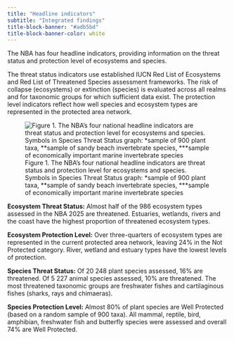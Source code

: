 ```yaml
---
title: "Headline indicators"
subtitle: "Integrated findings"
title-block-banner: "#adb5bd"
title-block-banner-color: white
---
```


The NBA has four headline indicators, providing information on the threat status and protection level of ecosystems and species.

The threat status indicators use established IUCN Red List of Ecosystems and Red List of Threatened Species assessment frameworks. The risk of collapse (ecosystems) or extinction (species) is evaluated across all realms and for taxonomic groups for which sufficient data exist. The protection level indicators reflect how well species and ecosystem types are represented in the protected area network.

![Figure 1. The NBA’s four national headline indicators are threat status and protection level for ecosystems and species. Symbols in Species Threat Status graph: \*sample of 900 plant taxa, \*\*sample of sandy beach invertebrate species, \*\*\*sample of economically important marine invertebrate species](imgs/Fig%203%20mockup.jpg){fig-alt="Headline Indicators figure" fig-align="center"}

**Ecosystem Threat Status:** Almost half of the 986 ecosystem types assessed in the NBA 2025 are threatened. Estuaries, wetlands, rivers and the coast have the highest proportion of threatened ecosystem types.

**Ecosystem Protection Level:** Over three-quarters of ecosystem types are represented in the current protected area network, leaving 24% in the Not Protected category. River, wetland and estuary types have the lowest levels of protection.

**Species Threat Status:** Of 20 248 plant species assessed, 16% are threatened. Of 5 227 animal species assessed, 10% are threatened. The most threatened taxonomic groups are freshwater fishes and cartilaginous fishes (sharks, rays and chimaeras).

**Species Protection Level:** Almost 80% of plant species are Well Protected (based on a random sample of 900 taxa). All mammal, reptile, bird, amphibian, freshwater fish and butterfly species were assessed and overall 74% are Well Protected.
